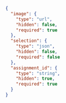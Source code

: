 ```json
{
  "image": {
    "type": "url",
    "hidden": false,
    "required": true
  },
  "selection": {
    "type": "json",
    "hidden": false,
    "required": false
  },
  "assignment_id": {
    "type": "string",
    "hidden": true,
    "required": true
  }
}
```